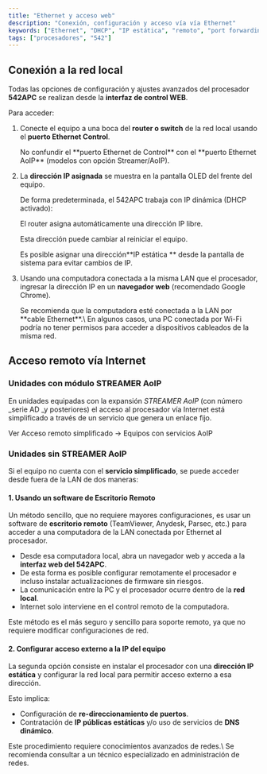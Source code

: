 ```yaml
---
title: "Ethernet y acceso web"
description: "Conexión, configuración y acceso vía vía Ethernet"
keywords: ["Ethernet", "DHCP", "IP estática", "remoto", "port forwarding"]
tags: ["procesadores", "542"]
---
```



## Conexión a la red local

Todas las opciones de configuración y ajustes avanzados del procesador **542APC** se realizan desde la **interfaz de control WEB**.

Para acceder:

1. Conecte el equipo a una boca del **router o switch** de la red local usando el **puerto Ethernet Control**.

   <Warning>
     No confundir el **puerto Ethernet de Control** con el **puerto Ethernet AoIP** (modelos con opción Streamer/AoIP).
   </Warning>
2. La **dirección IP asignada** se muestra en la pantalla OLED del frente del equipo.

   <discovery />
     
   <Info>
     De forma predeterminada, el 542APC trabaja con IP dinámica (DHCP activado):

     El router asigna automáticamente una dirección IP libre.

     Esta dirección puede cambiar al reiniciar el equipo.

     Es posible asignar una dirección\*\*IP estática \*\* desde la pantalla de sistema para evitar cambios de IP.
   </Info>
3. Usando una computadora conectada a la misma LAN que el procesador, ingresar la dirección IP en un **navegador web**  (recomendado Google Chrome).

   <Info>
     Se recomienda que la computadora esté conectada a la LAN por **cable Ethernet**.\
     En algunos casos, una PC conectada por Wi-Fi podría no tener permisos para acceder a dispositivos cableados de la misma red.
   </Info>

## Acceso remoto vía Internet

### Unidades con módulo STREAMER AoIP

En unidades equipadas con la expansión _STREAMER AoIP_ (con número \_serie AD \_y posteriores) el acceso al procesador vía Internet está simplificado a través de un servicio que genera un enlace fijo.

<Icon icon="globe" iconType="solid" color="#ff6c00" size={18} />  Ver Acceso remoto simplificado → Equipos con servicios AoIP

### Unidades sin STREAMER AoIP

Si el equipo no cuenta con el **servicio simplificado**, se puede acceder desde fuera de la LAN de dos maneras:

#### 1. Usando un software de Escritorio Remoto

Un método sencillo, que no requiere mayores configuraciones, es usar un software de **escritorio remoto** (TeamViewer, Anydesk, Parsec, etc.) para acceder a una computadora de la LAN conectada por Ethernet al procesador.

- Desde esa computadora local, abra un navegador web y acceda a la **interfaz web del 542APC**.
- De esta forma es posible configurar remotamente el procesador e incluso instalar actualizaciones de firmware sin riesgos.
- La comunicación entre la PC y el procesador ocurre dentro de la **red local**.
- Internet solo interviene en el control remoto de la computadora.

<Tip>
  Este método es el más seguro y sencillo para soporte remoto, ya que no requiere modificar configuraciones de red.
</Tip>

#### 2. Configurar acceso externo a la IP del equipo

La segunda opción consiste en instalar el procesador con una **dirección IP estática** y configurar la red local para permitir acceso externo a esa dirección.

Esto implica:

- Configuración de **re-direccionamiento de puertos**.
- Contratación de **IP públicas estáticas** y/o uso de servicios de **DNS dinámico**.

<Warning>
  Este procedimiento requiere conocimientos avanzados de redes.\
  Se recomienda consultar a un técnico especializado en administración de redes.
</Warning>